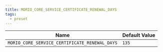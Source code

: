 ```yaml
---
title: MORIO_CORE_SERVICE_CERTIFICATE_RENEWAL_DAYS
tags:
  - preset
---
```


<!-- MORIO_AUTO_GENERATED_CONTENT_STARTS - Manual changes made below will be overwritten -->

| Name                                          | Default Value |
| --------------------------------------------- | ------------- |
| `MORIO_CORE_SERVICE_CERTIFICATE_RENEWAL_DAYS` | `135`         |

<!-- MORIO_AUTO_GENERATED_CONTENT_ENDS - Manual changes made above will be overwritten -->
